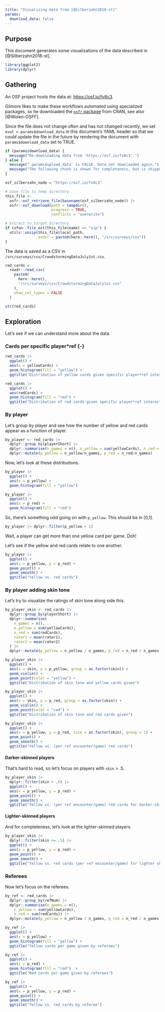 ```yaml
---
title: "Visualizing data from [@Silberzahn2018-st]"
params:
  download_data: false
---
```


## Purpose {-}

This document generates some visualizations of the data described in [@Silberzahn2018-st].

```r
library(ggplot2)
library(dplyr)
```

## Gathering {-}

An OSF project hosts the data at: <https://osf.io/fv8c3>.

Gilmore likes to make these workflows automated using specialized packages, so he downloaded the [`osfr` package](https://cran.r-project.org/package=osfr) from CRAN, see also [@Wolen-OSFF].

Since the file does not change often and has not changed recently, we set `eval = params$download_data` in this document's YAML header so that we *could* update the file in the future by rendering the document with `params$download_data` set to TRUE.

```r
if (params$download_data) {
  message("Re-downloading data from 'https://osf.io/fv8c3'.")
} else {
  message("`params$upload_data` is FALSE. Data not downloaded again.")
  message("The following chunk is shown for completeness, but is skipped here.")
}
```

```r
osf_silberzahn_node = "https://osf.io/fv8c3"

# Save file to temp directory
this_file <-
  osfr::osf_retrieve_file(basename(osf_silberzahn_node)) |>
  osfr::osf_download(path = tempdir(),
                     progress = TRUE,
                     conflicts = "overwrite")

# Extract to target directory
if (xfun::file_ext(this_file$name) == "zip") {
  utils::unzip(this_file$local_path,
               exdir = paste0(here::here(), "/src/surveys/csv"))
}
```

The data is saved as a CSV in `/src/surveys/csv/CrowdstormingDataJuly1st.csv`.

```r
red_cards <-
  readr::read_csv(
    paste0(
      here::here(),
      "/src/surveys/csv/CrowdstormingDataJuly1st.csv"
    ),
    show_col_types = FALSE
  )

str(red_cards)
```

## Exploration {-}

Let's see if we can understand more about the data.

### Cards per specific player*ref {-}

```r
red_cards |>
  ggplot() +
  aes(x = yellowCards) +
  geom_histogram(fill = "yellow") +
  ggtitle("Distribution of yellow cards given specific player*ref interaction")
```

```r
red_cards |>
  ggplot() +
  aes(redCards) +
  geom_histogram(fill = "red") +
  ggtitle("Distribution of red cards given specific player*ref interaction")
```

### By player {-}

Let's group by player and see how the number of yellow and red cards appear as a function of player.

```r
by_player <- red_cards |>
  dplyr::group_by(playerShort) |>
  dplyr::summarise(n_games = n(), n_yellow = sum(yellowCards), n_red = sum(redCards)) |>
  dplyr::mutate(p_yellow = n_yellow/n_games, p_red = n_red/n_games)
```

Now, let's look at these distributions.

```r
by_player |>
  ggplot() +
  aes(x = p_yellow) +
  geom_histogram(fill = "yellow")
```

```r
by_player |>
  ggplot() +
  aes(x = p_red) +
  geom_histogram(fill = "red")
```

So, there's something odd going on with `p_yellow`. This should be in [0,1]. 

```r
by_player |> dplyr::filter(p_yellow > 1)
```

Wait, a player can get more than one yellow card per game. Doh!

Let's see if the yellow and red cards relate to one another.

```r
by_player |>
  ggplot() +
  aes(x = p_yellow, y = p_red) +
  geom_point() +
  geom_smooth() +
  ggtitle("Yellow vs. red cards")
```

### By player adding skin tone {-}

Let's try to visualize the ratings of skin tone along side this.

```r
by_player_skin <- red_cards |>
  dplyr::group_by(playerShort) |>
  dplyr::summarise(
    n_games = n(),
    n_yellow = sum(yellowCards),
    n_red = sum(redCards),
    rater1 = mean(rater1),
    rater2 = mean(rater2)
  ) |>
  dplyr::mutate(p_yellow = n_yellow / n_games, p_red = n_red / n_games, skin = (rater1 + rater2)/2)
```

```r
by_player_skin |>
  ggplot() +
  aes(x = skin, y = p_yellow, group = as.factor(skin)) +
  geom_violin() +
  geom_point(color = "yellow") +
  ggtitle("Distribution of skin tone and yellow cards given")
```

```r
by_player_skin |>
  ggplot() +
  aes(x = skin, y = p_red, group = as.factor(skin)) +
  geom_violin() +
  geom_point(color = "red") +
  ggtitle("Distribution of skin tone and red cards given")
```

```r
by_player_skin |>
  ggplot() +
  aes(x = p_yellow, y = p_red, size = as.factor(skin), group = 1) +
  geom_point() +
  geom_smooth() +
  ggtitle("Yellow vs. (per ref encounter/game) red cards")
```

#### Darker-skinned players

That's hard to read, so let's focus on players with `skin` > .5.

```r
by_player_skin |>
  dplyr::filter(skin > .5) |>
  ggplot() +
  aes(x = p_yellow, y = p_red) +
  geom_point() +
  geom_smooth() +
  ggtitle("Yellow vs. (per ref encounter/game) red cards for darker-skinned players")
```
#### Lighter-skinned players

And for completeness, let's look at the lighter-skinned players.

```r
by_player_skin |>
  dplyr::filter(skin <= .5) |>
  ggplot() +
  aes(x = p_yellow, y = p_red) +
  geom_point() +
  geom_smooth() +
  ggtitle("Yellow vs. red cards (per ref encounter/game) for lighter skinned players")
```
### Referees

Now let's focus on the referees.

```r
by_ref <- red_cards |>
  dplyr::group_by(refNum) |>
  dplyr::summarise(n_games = n(),
    n_yellow = sum(yellowCards),
    n_red = sum(redCards)) |>
  dplyr::mutate(p_yellow = n_yellow / n_games, p_red = n_red / n_games)
```

```r
by_ref |>
  ggplot() +
  aes(x = p_yellow) +
  geom_histogram(fill = "yellow") +
  ggtitle("Yellow cards per game given by referees")
```

```r
by_ref |>
  ggplot() +
  aes(x = p_red) +
  geom_histogram(fill = "red")  +
  ggtitle("Red cards per game given by referees")
```

```r
by_ref |>
  ggplot() +
  aes(x = p_yellow, y = p_red) +
  geom_point() +
  geom_smooth() +
  ggtitle("Yellow vs. red cards by referee")
```
